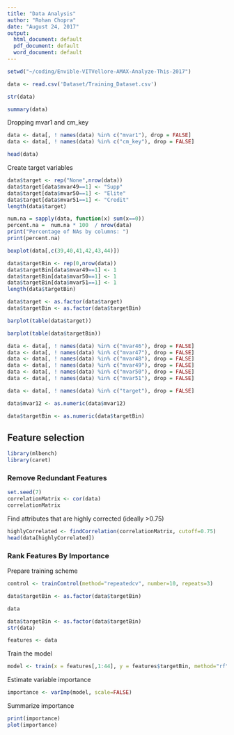 ```yaml
---
title: "Data Analysis"
author: "Rohan Chopra"
date: "August 24, 2017"
output:
  html_document: default
  pdf_document: default
  word_document: default
---
```


```r
setwd("~/coding/Envible-VITVellore-AMAX-Analyze-This-2017")
```

```r
data <- read.csv('Dataset/Training_Dataset.csv')
```

```r
str(data)
```

```r
summary(data)
```


Dropping mvar1 and cm_key

```r
data <- data[, ! names(data) %in% c("mvar1"), drop = FALSE]
data <- data[, ! names(data) %in% c("cm_key"), drop = FALSE]
```

```r
head(data)
```

Create target variables

```r
data$target <- rep("None",nrow(data))
data$target[data$mvar49==1] <- "Supp"
data$target[data$mvar50==1] <- "Elite"
data$target[data$mvar51==1] <- "Credit"
length(data$target)
```
```r
num.na = sapply(data, function(x) sum(x==0))
percent.na =  num.na * 100  / nrow(data)
print("Percentage of NAs by columns: ")
print(percent.na)
```
```r
boxplot(data[,c(39,40,41,42,43,44)])
```

```r
data$targetBin <- rep(0,nrow(data))
data$targetBin[data$mvar49==1] <- 1
data$targetBin[data$mvar50==1] <- 1
data$targetBin[data$mvar51==1] <- 1
length(data$targetBin)
```

```r
data$target <- as.factor(data$target)
data$targetBin <- as.factor(data$targetBin)
```

```r
barplot(table(data$target))
```
```r
barplot(table(data$targetBin))
```

```r
data <- data[, ! names(data) %in% c("mvar46"), drop = FALSE]
data <- data[, ! names(data) %in% c("mvar47"), drop = FALSE]
data <- data[, ! names(data) %in% c("mvar48"), drop = FALSE]
data <- data[, ! names(data) %in% c("mvar49"), drop = FALSE]
data <- data[, ! names(data) %in% c("mvar50"), drop = FALSE]
data <- data[, ! names(data) %in% c("mvar51"), drop = FALSE]
```

```r
data <- data[, ! names(data) %in% c("target"), drop = FALSE]
```

```r
data$mvar12 <- as.numeric(data$mvar12)
```
```r
data$targetBin <- as.numeric(data$targetBin)
```

## Feature selection

```r
library(mlbench)
library(caret)
```

### Remove Redundant Features

```r
set.seed(7)
correlationMatrix <- cor(data)
correlationMatrix
```

Find attributes that are highly corrected (ideally >0.75)
```r
highlyCorrelated <- findCorrelation(correlationMatrix, cutoff=0.75)
head(data[highlyCorrelated])
```

### Rank Features By Importance

Prepare training scheme
```r
control <- trainControl(method="repeatedcv", number=10, repeats=3)
```
```r
data$targetBin <- as.factor(data$targetBin)
```
```r
data
```
```r
data$targetBin <- as.factor(data$targetBin)
str(data)
```
```r
features <- data
```

Train the model
```r
model <- train(x = features[,1:44], y = features$targetBin, method="rf", preProcess="scale", trControl=control)
```

Estimate variable importance
```r
importance <- varImp(model, scale=FALSE)
```

Summarize importance
```r
print(importance)
plot(importance)
```

